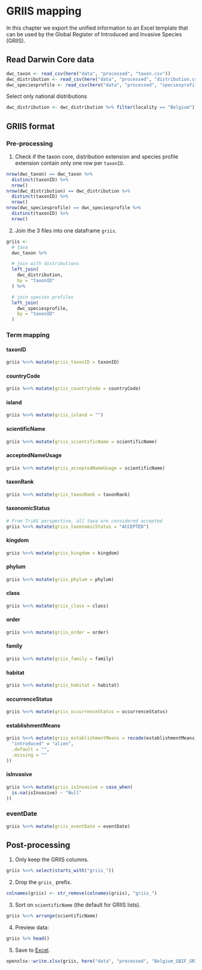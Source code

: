 # GRIIS mapping

In this chapter we export the unified information to an Excel template that can be used by the Global Register of Introduced and Invasive Species (GRIIS).

## Read Darwin Core data

```r
dwc_taxon <- read_csv(here("data", "processed", "taxon.csv"))
dwc_distribution <- read_csv(here("data", "processed", "distribution.csv"))
dwc_speciesprofile <- read_csv(here("data", "processed", "speciesprofile.csv"))
```

Select only national distributions

```r
dwc_distribution <- dwc_distribution %>% filter(locality == "Belgium")
```

## GRIIS format

### Pre-processing

1. Check if the taxon core, distribution extension and species profile extension contain only one row per `taxonID`.

```r
nrow(dwc_taxon) == dwc_taxon %>%
  distinct(taxonID) %>%
  nrow()
nrow(dwc_distribution) == dwc_distribution %>%
  distinct(taxonID) %>%
  nrow()
nrow(dwc_speciesprofile) == dwc_speciesprofile %>%
  distinct(taxonID) %>%
  nrow()
```

2. Join the 3 files into one dataframe `griis`.

```r
griis <-
  # taxa
  dwc_taxon %>%

  # join with distributions
  left_join(
    dwc_distribution,
    by = "taxonID"
  ) %>%

  # join species profiles
  left_join(
    dwc_speciesprofile,
    by = "taxonID"
  )
```

### Term mapping

#### taxonID

```r
griis %<>% mutate(griis_taxonID = taxonID)
```

#### countryCode

```r
griis %<>% mutate(griis_countryCode = countryCode)
```

#### island

```r
griis %<>% mutate(griis_island = "")
```

#### scientificName

```r
griis %<>% mutate(griis_scientificName = scientificName)
```

#### acceptedNameUsage

```r
griis %<>% mutate(griis_acceptedNameUsage = scientificName)
```

#### taxonRank

```r
griis %<>% mutate(griis_taxonRank = taxonRank)
```

#### taxonomicStatus

```r
# From TriAS perspective, all taxa are considered accepted
griis %<>% mutate(griis_taxonomicStatus = "ACCEPTED")
```

#### kingdom

```r
griis %<>% mutate(griis_kingdom = kingdom)
```

#### phylum

```r
griis %<>% mutate(griis_phylum = phylum)
```

#### class

```r
griis %<>% mutate(griis_class = class)
```

#### order

```r
griis %<>% mutate(griis_order = order)
```

#### family

```r
griis %<>% mutate(griis_family = family)
```

#### habitat

```r
griis %<>% mutate(griis_habitat = habitat)
```

#### occurrenceStatus

```r
griis %<>% mutate(griis_occurrenceStatus = occurrenceStatus)
```

#### establishmentMeans

```r
griis %<>% mutate(griis_establishmentMeans = recode(establishmentMeans,
  "introduced" = "alien",
  .default = "",
  .missing = ""
))
```

#### isInvasive

```r
griis %<>% mutate(griis_isInvasive = case_when(
  is.na(isInvasive) ~ "Null"
))
```

### eventDate

```r
griis %<>% mutate(griis_eventDate = eventDate)
```

## Post-processing

1. Only keep the GRIIS columns.
  
```r
griis %<>% select(starts_with("griis_"))
```
  
2. Drop the `griis_` prefix.
  
```r
colnames(griis) <- str_remove(colnames(griis), "griis_")
```

3. Sort on `scientificName` (the default for GRIIS lists).

```r
griis %<>% arrange(scientificName)
```

4. Preview data:

```r
griis %>% head()
```

5. Save to [Excel](https://github.com/trias-project/unified-checklist/blob/master/data/processed/Belgium_GBIF_GRIIS.xlsx).

```r
openxlsx::write.xlsx(griis, here("data", "processed", "Belgium_GBIF_GRIIS.xlsx"), overwrite = TRUE)
```
